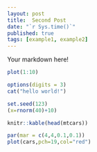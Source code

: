 ```yaml
---
layout: post
title:  Second Post
date: "`r Sys.time()`"
published: true
tags: [example1, example2]
---
```


Your markdown here!

```r
plot(1:10)

options(digits = 3)
cat("hello world!")

set.seed(123)
(x=rnorm(40)+10)

knitr::kable(head(mtcars))

par(mar = c(4,4,0.1,0.1))
plot(cars,pch=19,col="red")
```
